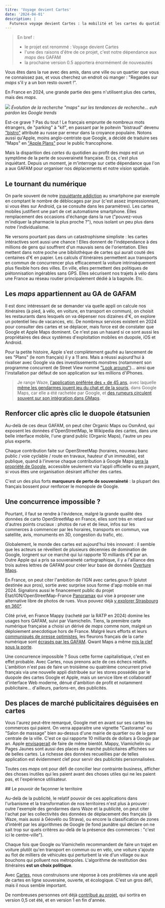 ```yaml
---
titre: 'Voyage devient Cartes'
date: '2024-04-01'
description: |
  Futureco voyage devient Cartes : la mobilité et les cartes du quotidien sont au moins aussi importantes que le voyage.
---
```


> En bref :
>
> - le projet est renommé : Voyage devient Cartes
> - l'une des raisons d'être de ce projet, c'est notre dépendance aux _maps_ des GAFAM
> - la prochaine version 0.5 apportera énormément de nouveautés

Vous êtes dans la rue avec des amis, dans une ville ou un quartier que vous ne connaissez pas, et vous cherchez un endroit où manger : "Regardes sur _maps_ s'il y a un bon resto ouvert !".

En France en 2024, une grande partie des gens n'utilisent plus des cartes, mais des _maps_.

![](/trends-maps.png)
_Évolution de la recherche "maps" sur les tendances de recherche... euh pardon les Google trends_

Est-ce grave ? Pas du tout ! Le français emprunte de nombreux mots étrangers, de "parking" à "kif", en passant par le poitevin "bistraud" devenu ["bistro"](https://fr.wikipedia.org/wiki/Bistro#%C3%89tymologie) attributé au russe par erreur dans la croyance populaire. Notons aussi qu'Apple, moins anglo-centriste que Google, a décidé de traduire ses "Maps" en ["Apple Plans"](https://www.apple.com/fr/maps/) pour le public francophone.

Mais la disparition des _cartes_ du quotidien au profit des _maps_ est un symptôme de la perte de souveraineté française. Et ça, c'est plus inquiétant. Depuis un moment, je m'interroge sur cette dépendance que l'on a aux GAFAM pour organiser nos déplacements et notre vision spatiale.

## Le tournant du numérique

On parle souvent de notre [inquiétante addiction](https://www.francebleu.fr/emissions/l-invite-d-actu-de-8h15-france-bleu-paris/addiction-au-smartphone-70-des-personnes-interrogees-ne-peuvent-pas-s-en-passer-2194284) au smartphone par exemple en comptant le nombre de déblocages par jour (c'est assez impressionnant, si vous êtes sur Android, ça se consulte dans les paramètres). Les cartes mobiles justifient une part de cet automatisme smartphone. Elles remplacement des occasions d'échange dans la rue ("pouvez-vous m'indiquer la pharmacie la plus proche ?"), nous isolant un peu plus dans notre l'individualisme.

Ne versons pourtant pas dans un catastrophisme simpliste : les cartes intéractives sont aussi une chance ! Elles donnent de l'indépendance à des millions de gens qui souffrent d'un mauvais sens de l'orientation. Elles mettent dans notre poche une bibilothèque de cartes qui aurait couté des centaines d'€ en papier. Les calculs d'itinéraires permettent aux transports en commun de concurrencer plus efficacement la voiture intrinsèquement plus flexible hors des villes. En ville, elles permettent des politiques de piétonnisation ingérables sans GPS. Elles sécurisent nos trajets à vélo dans une France au réseau routier principalement dédié à la bagnole. Etc.

## Les _maps_ appartiennent au GA de GAFAM

Il est donc intéressant de se demander via quelle appli on calcule nos itinéraires (à pied, à vélo, en voiture, en transport en commun), on choisit les restaurants dans lesquels on va dépenser nos dizaines d'€, on explore un potentiel lieu de vacances, etc. De nombreux services existent en 2024 pour consulter des cartes et se déplacer, mais force est de constater que Google et Apple Maps dominent. Ce n'est pas un hasard si ce sont aussi les propriétaires des deux systèmes d'exploitation mobiles en duopole, iOS et Android.

Pour la petite histoire, Apple s'est complètement gaufré au lancement de ses "Plans" (le nom français) il y a 11 ans. Mais a réussi aujourd'hui à rivaliser avec Google via des investissements monstres (notamment son programme concurrent de Street View nommé ["Look around"](https://fr.wikipedia.org/wiki/Apple_Look_Around))... ainsi que l'installation par défaut de son application sur les millions d'iPhones.

> Je range Waze, [l'application préférée des + de 45 ans](https://www.radiofrance.fr/franceinter/instagram-whatsapp-waze-les-applications-preferees-des-francais-selon-leur-age-5103668), avec laquelle [même les gendarmes jouent jeu du chat et de la souris](https://www.francebleu.fr/infos/societe/securite-routiere-les-gendarmes-de-l-herault-se-signalent-desormais-sur-waze-9172483), dans Google Maps, car elle a été rachetée par Google, et [des rumeurs circulent souvent sur son intégration dans GMaps](https://www.femmeactuelle.fr/vie-pratique/high-tech/lapplication-waze-bientot-remplacee-par-google-maps-2165739).

## Renforcer clic après clic le duopole étatsunien

Au-delà de ces deux GAFAM, on peut citer Organic Maps ou OsmAnd, qui exposent les données d'OpenStreetMap, le Wikipedia des cartes, dans une belle interface mobile, l'une grand public (Organic Maps), l'autre un peu plus experte.

Chaque contribution faite sur OpenStreetMap (horaires, nouveau banc public / voie cyclable / route en travaux, hauteur d'un immeuble), est publique, quand à l'inverse chaque contribution à Google Maps [sera la propriété de Google](https://wiki.openstreetmap.org/wiki/FR:Google_Maps_user_contributions), accessible seulement via l'appli officielle ou en payant, si vous êtes une organisation désirant afficher des cartes.

C'est un des plus forts **marqueurs de perte de souveraineté** : la plupart des français bossent pour renforcer le monopole de Google.

## Une concurrence impossible ?

Pourtant, il faut se rendre à l'évidence, malgré la grande qualité des données de carto OpenStreetMap en France, elles sont très en retard sur d'autres points cruciaux : photos de rue et de lieux, infos sur les commerces à commencer par les horaires, transports en commun, vue satellite, avis, monuments en 3D, congestion du trafic, etc.

Globalement, le monde des cartes est aujourd'hui très innovant : il semble que les acteurs se réveillent de plusieurs décennies de domination de Google, lorgnent sur ce marché qui lui rapporte 10 milliards d'€ par an. Outre Apple qui a pris sa souveraineté cartographique, il y a l'alliance des trois autres lettres de GAFAM pour créer leur base de données [Overture Maps](https://wiki.openstreetmap.org/wiki/Overture_Maps).

En France, on peut citer l'ambition de l'IGN avec cartes.gouv.fr (plutot destinée aux pros), sortie avec surprise sous forme d'app mobile en mai 2024. Signalons aussi le financement public du projet État/IGN/OpenStreetMap-France [Panoramax](https://panoramax.fr) qui vise à proposer une alternative libre de photos de rues. Vous pouvez déjà [y explorer Strasbourg en 360°](https://panoramax.fr/photos#focus=pic&map=16.69/48.581379/7.742397&pic=1b5c76b3-b194-4e31-8c39-61ec4d3d8f88&speed=250&xyz=351.72/-0.58/30).

Côté privé, en France Mappy (racheté par la RATP en 2024) domine les usages hors GAFAM, suivi par Viamichelin. Tiens, la première carte numérique française a choisi un dérivé de _maps_ comme nom, malgré un déploiement anecdotique hors de France. Malgré leurs efforts et leurs [communiqués de presse optimistes](https://www.tourmag.com/ViaMichelin-suggere-desormais-des-pauses-touristiques-le-long-du-trajet_a122802.html), les fleurons français de la carte numérique sont [écrasés par les GAFAM](https://cartes.app/presentation/state-of-the-map-2024#cr%C3%A9er-une-startup-de-cartes-). Qwant Maps a même [mis la clef sous la porte](https://forum.openstreetmap.fr/t/fin-de-qwant-maps/22762/15).

Une concurrence impossible ? Sous cette forme capitalistique, c'est en effet probable. Avec Cartes, nous prenons acte de ces échecs relatifs. L'ambition n'est pas de faire un troisième ou quatrième concurrent privé français via une nouvelle appli distribuée sur les stores possédés par le duopole des cartes Google et Apple, mais un service libre et collaboratif d'interface Web moderne, dénué d'ambition de profit et notamment publicitaire... d'ailleurs, parlons-en, des publicités.

## Des places de marché publicitaires déguisées en cartes

Vous l'aurez peut-être remarqué, Google met en avant sur ses cartes les commerces qui paient. On verra apparaitre une vignette "Castorama" ou "Salon de massage" bien au-dessus d'une mairie de quartier ou de la gare centrale de la ville. C'est ce qui rapporte 10 milliards de dollars à Google par an. Apple [envisagerait](https://www.generation-nt.com/actualites/apple-plans-maps-publicite-recherche-2004315) de faire de même bientôt. Mappy, Viamichelin ou Pages Jaunes sont aussi des places de marché publicitaires affichées sur de belles cartes. La richesse des données recueillies par de telles application est évidemment clef pour servir des publicités personnalisées.

Toutes ces _maps_ ont pour défi de concilier leur contrainte business, afficher des choses inutiles qui les paient avant des choses utiles qui ne les paient pas, et l'expérience utilisateur.

## Le pouvoir de façonner le territoire

Au-delà de la publicité, le relatif pouvoir de ces applications dans l'urbanisme et la transformation de nos territoires n'est plus à prouver : outre l'exemple des gendarmes dans Waze et la publicité, on peut citer l'achat par les collectivités des données de déplacement des français (à Waze, mais aussi à Géovélo ou Strava), ou encore la classification de zones d'intérêt par les algorithmes de Google (le fond jaunâtre qui déclare on ne sait trop sur quels critères au-delà de la présence des commerces : "c'est ici le centre-ville").

Chaque fois que Google ou Viamichelin recommandent de faire un trajet en voiture plutôt qu'en transport en commun ou en vélo, une voiture s'ajoute au flot de milliers de véhicules qui perturbent la vie d'un village ou aux bouchons qui polluent nos métropoles. L'algorithme de restitution des itinéraires **est un choix politique**.

Avec [Cartes](https://cartes.app), nous construisons une réponse à ces problèmes via une appli de cartes en ligne souveraine, ouverte, et écologique. C'est un gros défi, mais il nous semble important.

De nombreuses personnes ont déjà [contribué au projet](https://github.com/laem/cartes), qui sortira en version 0,5 cet été, et en version 1 en fin d'année.
